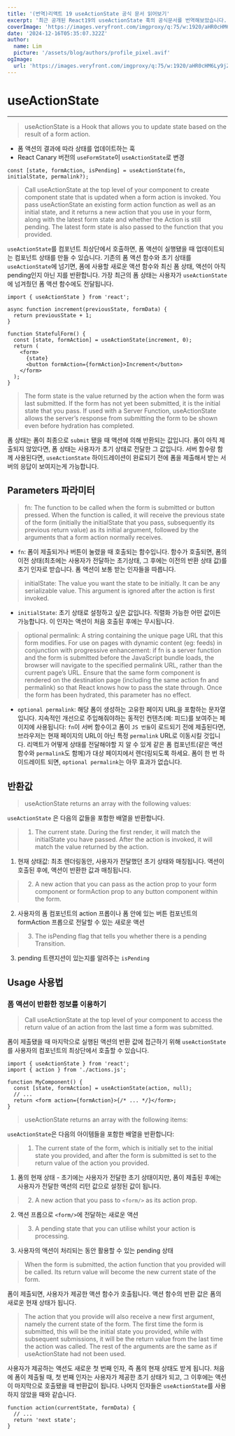 ```yaml
---
title: '(번역)리액트 19 useActionState 공식 문서 읽어보기'
excerpt: '최근 공개된 React19의 useActionState 훅의 공식문서를 번역해보았습니다.'
coverImage: 'https://images.veryfront.com/imgproxy/q:75/w:1920/aHR0cHM6Ly9jZG4uY29kZXJzb2NpZXR5LmNvbS91cGxvYWRzL3JlYWN0LWhvb2tzLmpwZWc=.webp'
date: '2024-12-16T05:35:07.322Z'
author:
  name: Lim
  picture: '/assets/blog/authors/profile_pixel.avif'
ogImage:
  url: 'https://images.veryfront.com/imgproxy/q:75/w:1920/aHR0cHM6Ly9jZG4uY29kZXJzb2NpZXR5LmNvbS91cGxvYWRzL3JlYWN0LWhvb2tzLmpwZWc=.webp'
---
```


# useActionState

---

> useActionState is a Hook that allows you to update state based on the result of a form action.

- 폼 액션의 결과에 따라 상태를 업데이트하는 훅
- React Canary 버전의 `useFormState`이 `useActionState`로 변경

```tsx
const [state, formAction, isPending] = useActionState(fn, initialState, permalink?);
```

> Call useActionState at the top level of your component to create component state that is updated when a form action is invoked. You pass useActionState an existing form action function as well as an initial state, and it returns a new action that you use in your form, along with the latest form state and whether the Action is still pending. The latest form state is also passed to the function that you provided.

`useActionState`를 컴포넌트 최상단에서 호출하면, 폼 액션이 실행됐을 때 업데이트되는 컴포넌트 상태를 만들 수 있습니다.
기존의 폼 액션 함수와 초기 상태를 `useActionState`에 넘기면, 폼에 사용할 새로운 액션 함수와 최신 폼 상태, 액션이 아직 pending인지 아닌 지를 반환합니다.
가장 최근의 폼 상태는 사용자가 `useActionState`에 넘겨줬던 폼 액션 함수에도 전달됩니다.

```tsx
import { useActionState } from 'react';

async function increment(previousState, formData) {
  return previousState + 1;
}

function StatefulForm() {
  const [state, formAction] = useActionState(increment, 0);
  return (
    <form>
      {state}
      <button formAction={formAction}>Increment</button>
    </form>
  );
}
```

> The form state is the value returned by the action when the form was last submitted. If the form has not yet been submitted, it is the initial state that you pass.
> If used with a Server Function, useActionState allows the server’s response from submitting the form to be shown even before hydration has completed.

폼 상태는 폼이 최종으로 `submit` 됐을 때 액션에 의해 반환되는 값입니다.
폼이 아직 제출되지 않았다면, 폼 상태는 사용자가 초기 상태로 전달한 그 값입니다.
서버 함수랑 함께 사용된다면, `useActionState` 하이드레이션이 완료되기 전에 폼을 제출해서 받는 서버의 응답이 보여지는게 가능합니다.

## Parameters 파라미터

> fn: The function to be called when the form is submitted or button pressed. When the function is called, it will receive the previous state of the form (initially the initialState that you pass, subsequently its previous return value) as its initial argument, followed by the arguments that a form action normally receives.

- `fn`: 폼이 제출되거나 버튼이 눌렸을 때 호출되는 함수입니다. 함수가 호출되면, 폼의 이전 상태(최초에는 사용자가 전달하는 초기상태, 그 후에는 이전의 반환 상태 값)를 초기 인자로 받습니다. 폼 액션이 보통 받는 인자들을 따릅니다.

> initialState: The value you want the state to be initially. It can be any serializable value. This argument is ignored after the action is first invoked.

- `initialState`: 초기 상태로 설정하고 싶은 값입니다. 직렬화 가능한 어떤 값이든 가능합니다. 이 인자는 액션이 처음 호출된 후에는 무시됩니다.

> optional permalink: A string containing the unique page URL that this form modifies. For use on pages with dynamic content (eg: feeds) in conjunction with progressive enhancement: if fn is a server function and the form is submitted before the JavaScript bundle loads, the browser will navigate to the specified permalink URL, rather than the current page’s URL. Ensure that the same form component is rendered on the destination page (including the same action fn and permalink) so that React knows how to pass the state through. Once the form has been hydrated, this parameter has no effect.

- `optional permalink`: 해당 폼이 생성하는 고유한 페이지 URL을 포함하는 문자열입니다. 지속적인 개선으로 주입해줘야하는 동적인 컨텐츠(예: 피드)를 보여주는 페이지에 사용됩니다: `fn`이 서버 함수이고 폼이 `JS 번들`이 로드되기 전에 제출된다면, 브라우저는 현재 페이지의 URL이 아닌 특정 `permalink` URL로 이동시킬 것입니다. 리액트가 어떻게 상태를 전달해야할 지 알 수 있게 같은 폼 컴포넌트(같은 액션 함수와 `permalink`도 함께)가 대상 페이지에서 렌더링되도록 하세요. 폼이 한 번 하이드레이트 되면, `optional permalink`는 아무 효과가 없습니다.

## 반환값

> useActionState returns an array with the following values:

`useActionState` 은 다음의 값들을 포함한 배열을 반환합니다.

> 1. The current state. During the first render, it will match the initialState you have passed. After the action is invoked, it will match the value returned by the action.

1. 현재 상태값: 최초 렌더링동안, 사용자가 전달했던 초기 상태와 매칭됩니다. 액션이 호출된 후에, 액션이 반환한 값과 매칭됩니다.

> 2. A new action that you can pass as the action prop to your form component or formAction prop to any button component within the form.

2. 사용자의 폼 컴포넌트의 action 프롭이나 폼 안에 있는 버튼 컴포넌트의 formAction 프롭으로 전달할 수 있는 새로운 액션

> 3. The isPending flag that tells you whether there is a pending Transition.

3. pending 트랜지션이 있는지를 알려주는 `isPending`

## Usage 사용법

### 폼 액션이 반환한 정보를 이용하기

> Call useActionState at the top level of your component to access the return value of an action from the last time a form was submitted.

폼이 제출됐을 때 마지막으로 실행된 액션의 반환 값에 접근하기 위해 `useActionState`를 사용자의 컴포넌트의 최상단에서 호출할 수 있습니다.

```tsx
import { useActionState } from 'react';
import { action } from './actions.js';

function MyComponent() {
  const [state, formAction] = useActionState(action, null);
  // ...
  return <form action={formAction}>{/* ... */}</form>;
}
```

> useActionState returns an array with the following items:

`useActionState`은 다음의 아이템들을 포함한 배열을 반환합니다:

> 1. The current state of the form, which is initially set to the initial state you provided, and after the form is submitted is set to the return value of the action you provided.

1. 폼의 현재 상태 - 초기에는 사용자가 전달한 초기 상태이지만, 폼이 제출된 후에는 사용자가 전달한 액션의 리턴 값으로 설정된 값이 됩니다.

> 2. A new action that you pass to `<form/>` as its action prop.

2. 액션 프롭으로 `<form/>`에 전달하는 새로운 액션

> 3. A pending state that you can utilise whilst your action is processing.

3. 사용자의 액션이 처리되는 동안 활용할 수 있는 pending 상태

> When the form is submitted, the action function that you provided will be called. Its return value will become the new current state of the form.

폼이 제출되면, 사용자가 제공한 액션 함수가 호출됩니다. 액션 함수의 반환 값은 폼의 새로운 현재 상태가 됩니다.

> The action that you provide will also receive a new first argument, namely the current state of the form. The first time the form is submitted, this will be the initial state you provided, while with subsequent submissions, it will be the return value from the last time the action was called. The rest of the arguments are the same as if useActionState had not been used.

사용자가 제공하는 액션도 새로운 첫 번째 인자, 즉 폼의 현재 상태도 받게 됩니다. 처음에 폼이 제출될 때, 첫 번째 인자는 사용자가 제공한 초기 상태가 되고, 그 이후에는 액션이 마지막으로 호출됐을 때 반환값이 됩니다. 나머지 인자들은 `useActionState`를 사용하지 않았을 때와 같습니다.

```tsx
function action(currentState, formData) {
  // ...
  return 'next state';
}
```
